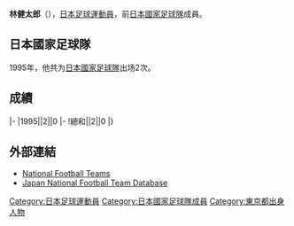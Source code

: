 {{Infobox football biography
|name=林健太郎
|image=
|fullname=林健太郎
|birth_date={{Birth date and age|1972|8|29}}
|cityofbirth=[[東京都|東京都]]
|countryofbirth=[[日本|日本]]
|height=1.82 m
|position=[[中场|中场]]
|currentclub=
|years=1995-2005<br/>1998<br/>2006-2009
|clubs=[[東京綠茵|川崎綠茵/東京綠茵]]<br/>→[[神戶勝利船|神戶勝利船]]<br/>[[甲府風林|甲府風林]]
|caps(goals)=
|nationalyears=1995
|nationalteam=[[日本國家足球隊|日本]]
|nationalcaps(goals)=2 (0)
}}
'''林健太郎'''（{{Bd|1972年|8月29日||}}），[[日本|日本]][[足球|足球]][[運動員|運動員]]，前[[日本國家足球隊|日本國家足球隊]]成員。

==日本國家足球隊==
1995年，他共为[[日本國家足球隊|日本國家足球隊]]出场2次。

==成績==
{{Football player national team statistics|JPN}}
|-
|1995||2||0
|-
!總和||2||0
|}

==外部連結==
{{Reflist}}
*[http://www.national-football-teams.com/v2/player.php?id=18898 National Football Teams]
*[https://web.archive.org/web/20160320073301/http://www.japannationalfootballteam.com/en/players/hayashi_kentaro.html Japan National Football Team Database]

{{Japan-sport-bio-stub}}
{{Soccer-player-stub}}
[[Category:日本足球運動員|Category:日本足球運動員]]
[[Category:日本國家足球隊成員|Category:日本國家足球隊成員]]
[[Category:東京都出身人物|Category:東京都出身人物]]